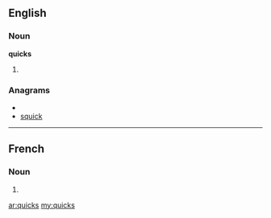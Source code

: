 ==English==

===Noun===
'''quicks'''

# {{plural of|[[quick]]}}

===Anagrams===
* {{alphagram|cikqsu}}
* [[squick#English|squick]]

----

==French==

===Noun===
{{infl|fr|plural}} {{m|p}}

# {{plural of|[[quick#French|quick]]|lang=fr}}

[[ar:quicks]]
[[my:quicks]]